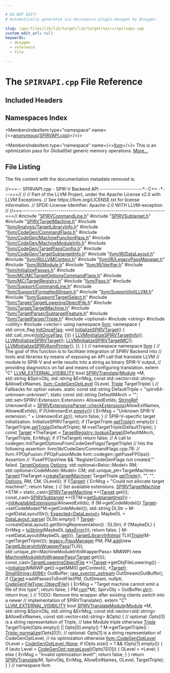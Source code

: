 ```yaml
---

# DO NOT EDIT!
# Automatically generated via docusaurus-plugin-doxygen by Doxygen.

slug: /api/files/lib/lib/target/lib/target/spirv/spirvapi-cpp
custom_edit_url: null
keywords:
  - doxygen
  - reference
  - file

---
```





# The `SPIRVAPI.cpp` File Reference

<DoxygenPage pluginConfig={pluginConfig}>



## Included Headers

<IncludesList>
<IncludesListItem
  filePath="SPIRVCommandLine.h"
  permalink="/docs/api/files/lib/lib/target/lib/target/spirv/spirvcommandline-h"
  isLocal="true" />
<IncludesListItem
  filePath="SPIRVSubtarget.h"
  permalink="/docs/api/files/lib/lib/target/lib/target/spirv/spirvsubtarget-h"
  isLocal="true" />
<IncludesListItem
  filePath="SPIRVTargetMachine.h"
  permalink="/docs/api/files/lib/lib/target/lib/target/spirv/spirvtargetmachine-h"
  isLocal="true" />
<IncludesListItem
  filePath="llvm/Analysis/TargetLibraryInfo.h"
  permalink="/docs/api/files/include/include/llvm/include/llvm/analysis/targetlibraryinfo-h"
  isLocal="true" />
<IncludesListItem
  filePath="llvm/CodeGen/CommandFlags.h"
  permalink="/docs/api/files/include/include/llvm/include/llvm/codegen/commandflags-h"
  isLocal="true" />
<IncludesListItem
  filePath="llvm/CodeGen/MachineFunctionPass.h"
  permalink="/docs/api/files/include/include/llvm/include/llvm/codegen/machinefunctionpass-h"
  isLocal="true" />
<IncludesListItem
  filePath="llvm/CodeGen/MachineModuleInfo.h"
  permalink="/docs/api/files/include/include/llvm/include/llvm/codegen/machinemoduleinfo-h"
  isLocal="true" />
<IncludesListItem
  filePath="llvm/CodeGen/TargetPassConfig.h"
  permalink="/docs/api/files/include/include/llvm/include/llvm/codegen/targetpassconfig-h"
  isLocal="true" />
<IncludesListItem
  filePath="llvm/CodeGen/TargetSubtargetInfo.h"
  permalink="/docs/api/files/include/include/llvm/include/llvm/codegen/targetsubtargetinfo-h"
  isLocal="true" />
<IncludesListItem
  filePath="llvm/IR/DataLayout.h"
  permalink="/docs/api/files/include/include/llvm/include/llvm/ir/datalayout-h"
  isLocal="true" />
<IncludesListItem
  filePath="llvm/IR/LLVMContext.h"
  permalink="/docs/api/files/include/include/llvm/include/llvm/ir/llvmcontext-h"
  isLocal="true" />
<IncludesListItem
  filePath="llvm/IR/LegacyPassManager.h"
  permalink="/docs/api/files/include/include/llvm/include/llvm/ir/legacypassmanager-h"
  isLocal="true" />
<IncludesListItem
  filePath="llvm/IR/Module.h"
  permalink="/docs/api/files/include/include/llvm/include/llvm/ir/module-h"
  isLocal="true" />
<IncludesListItem
  filePath="llvm/IR/Verifier.h"
  permalink="/docs/api/files/include/include/llvm/include/llvm/ir/verifier-h"
  isLocal="true" />
<IncludesListItem
  filePath="llvm/InitializePasses.h"
  permalink="/docs/api/files/include/include/llvm/initializepasses-h"
  isLocal="true" />
<IncludesListItem
  filePath="llvm/MC/MCTargetOptionsCommandFlags.h"
  permalink="/docs/api/files/include/include/llvm/include/llvm/mc/mctargetoptionscommandflags-h"
  isLocal="true" />
<IncludesListItem
  filePath="llvm/MC/TargetRegistry.h"
  permalink="/docs/api/files/include/include/llvm/include/llvm/mc/targetregistry-h"
  isLocal="true" />
<IncludesListItem
  filePath="llvm/Pass.h"
  permalink="/docs/api/files/include/include/llvm/pass-h"
  isLocal="true" />
<IncludesListItem
  filePath="llvm/Support/CommandLine.h"
  permalink="/docs/api/files/include/include/llvm/include/llvm/support/commandline-h"
  isLocal="true" />
<IncludesListItem
  filePath="llvm/Support/FormattedStream.h"
  permalink="/docs/api/files/include/include/llvm/include/llvm/support/formattedstream-h"
  isLocal="true" />
<IncludesListItem
  filePath="llvm/Support/InitLLVM.h"
  permalink="/docs/api/files/include/include/llvm/include/llvm/support/initllvm-h"
  isLocal="true" />
<IncludesListItem
  filePath="llvm/Support/TargetSelect.h"
  permalink="/docs/api/files/include/include/llvm/include/llvm/support/targetselect-h"
  isLocal="true" />
<IncludesListItem
  filePath="llvm/Target/TargetLoweringObjectFile.h"
  permalink="/docs/api/files/include/include/llvm/include/llvm/target/targetloweringobjectfile-h"
  isLocal="true" />
<IncludesListItem
  filePath="llvm/Target/TargetMachine.h"
  permalink="/docs/api/files/include/include/llvm/include/llvm/target/targetmachine-h"
  isLocal="true" />
<IncludesListItem
  filePath="llvm/TargetParser/SubtargetFeature.h"
  permalink="/docs/api/files/include/include/llvm/include/llvm/targetparser/subtargetfeature-h"
  isLocal="true" />
<IncludesListItem
  filePath="llvm/TargetParser/Triple.h"
  permalink="/docs/api/files/include/include/llvm/include/llvm/targetparser/triple-h"
  isLocal="true" />
<IncludesListItem
  filePath="optional"
  permalink=""
  isLocal="false" />
<IncludesListItem
  filePath="string"
  permalink=""
  isLocal="false" />
<IncludesListItem
  filePath="utility"
  permalink=""
  isLocal="false" />
<IncludesListItem
  filePath="vector"
  permalink=""
  isLocal="false" />
</IncludesList>

## Namespaces Index

<MembersIndex>

<MembersIndexItem
  type="namespace"
  name={<><a href="/docs/api/namespaces/anonymous-spirvapi-cpp-">anonymous&#123;SPIRVAPI.cpp&#125;</a></>}>
</MembersIndexItem>

<MembersIndexItem
  type="namespace"
  name={<><a href="/docs/api/namespaces/llvm">llvm</a></>}>
This is an optimization pass for GlobalISel generic memory operations. <a href="/docs/api/namespaces/llvm/#details">More...</a>
</MembersIndexItem>

</MembersIndex>


## File Listing

The file content with the documentation metadata removed is:

<ProgramListing>

<Link id="l00001" /><CodeLine lineNumber="1"><span class="doxyHighlightComment">//===-- SPIRVAPI.cpp - SPIR-V Backend API ---------------------&#42;- C++ -&#42;---===//</span></CodeLine>
<Link id="l00002" /><CodeLine lineNumber="2"><span class="doxyHighlightComment">//</span></CodeLine>
<Link id="l00003" /><CodeLine lineNumber="3"><span class="doxyHighlightComment">// Part of the LLVM Project, under the Apache License v2.0 with LLVM Exceptions.</span></CodeLine>
<Link id="l00004" /><CodeLine lineNumber="4"><span class="doxyHighlightComment">// See https://llvm.org/LICENSE.txt for license information.</span></CodeLine>
<Link id="l00005" /><CodeLine lineNumber="5"><span class="doxyHighlightComment">// SPDX-License-Identifier: Apache-2.0 WITH LLVM-exception</span></CodeLine>
<Link id="l00006" /><CodeLine lineNumber="6"><span class="doxyHighlightComment">//</span></CodeLine>
<Link id="l00007" /><CodeLine lineNumber="7"><span class="doxyHighlightComment">//===----------------------------------------------------------------------===//</span></CodeLine>
<Link id="l00008" /><CodeLine lineNumber="8"></CodeLine>
<Link id="l00009" /><CodeLine lineNumber="9"><span class="doxyHighlightPreprocessor">#include &quot;<a href="/docs/api/files/lib/lib/target/lib/target/spirv/spirvcommandline-h">SPIRVCommandLine.h</a>&quot;</span></CodeLine>
<Link id="l00010" /><CodeLine lineNumber="10"><span class="doxyHighlightPreprocessor">#include &quot;<a href="/docs/api/files/lib/lib/target/lib/target/spirv/spirvsubtarget-h">SPIRVSubtarget.h</a>&quot;</span></CodeLine>
<Link id="l00011" /><CodeLine lineNumber="11"><span class="doxyHighlightPreprocessor">#include &quot;<a href="/docs/api/files/lib/lib/target/lib/target/spirv/spirvtargetmachine-h">SPIRVTargetMachine.h</a>&quot;</span></CodeLine>
<Link id="l00012" /><CodeLine lineNumber="12"><span class="doxyHighlightPreprocessor">#include &quot;<a href="/docs/api/files/include/include/llvm/include/llvm/analysis/targetlibraryinfo-h">llvm/Analysis/TargetLibraryInfo.h</a>&quot;</span></CodeLine>
<Link id="l00013" /><CodeLine lineNumber="13"><span class="doxyHighlightPreprocessor">#include &quot;<a href="/docs/api/files/include/include/llvm/include/llvm/codegen/commandflags-h">llvm/CodeGen/CommandFlags.h</a>&quot;</span></CodeLine>
<Link id="l00014" /><CodeLine lineNumber="14"><span class="doxyHighlightPreprocessor">#include &quot;<a href="/docs/api/files/include/include/llvm/include/llvm/codegen/machinefunctionpass-h">llvm/CodeGen/MachineFunctionPass.h</a>&quot;</span></CodeLine>
<Link id="l00015" /><CodeLine lineNumber="15"><span class="doxyHighlightPreprocessor">#include &quot;<a href="/docs/api/files/include/include/llvm/include/llvm/codegen/machinemoduleinfo-h">llvm/CodeGen/MachineModuleInfo.h</a>&quot;</span></CodeLine>
<Link id="l00016" /><CodeLine lineNumber="16"><span class="doxyHighlightPreprocessor">#include &quot;<a href="/docs/api/files/include/include/llvm/include/llvm/codegen/targetpassconfig-h">llvm/CodeGen/TargetPassConfig.h</a>&quot;</span></CodeLine>
<Link id="l00017" /><CodeLine lineNumber="17"><span class="doxyHighlightPreprocessor">#include &quot;<a href="/docs/api/files/include/include/llvm/include/llvm/codegen/targetsubtargetinfo-h">llvm/CodeGen/TargetSubtargetInfo.h</a>&quot;</span></CodeLine>
<Link id="l00018" /><CodeLine lineNumber="18"><span class="doxyHighlightPreprocessor">#include &quot;<a href="/docs/api/files/include/include/llvm/include/llvm/ir/datalayout-h">llvm/IR/DataLayout.h</a>&quot;</span></CodeLine>
<Link id="l00019" /><CodeLine lineNumber="19"><span class="doxyHighlightPreprocessor">#include &quot;<a href="/docs/api/files/include/include/llvm/include/llvm/ir/llvmcontext-h">llvm/IR/LLVMContext.h</a>&quot;</span></CodeLine>
<Link id="l00020" /><CodeLine lineNumber="20"><span class="doxyHighlightPreprocessor">#include &quot;<a href="/docs/api/files/include/include/llvm/include/llvm/ir/legacypassmanager-h">llvm/IR/LegacyPassManager.h</a>&quot;</span></CodeLine>
<Link id="l00021" /><CodeLine lineNumber="21"><span class="doxyHighlightPreprocessor">#include &quot;<a href="/docs/api/files/include/include/llvm/include/llvm/ir/module-h">llvm/IR/Module.h</a>&quot;</span></CodeLine>
<Link id="l00022" /><CodeLine lineNumber="22"><span class="doxyHighlightPreprocessor">#include &quot;<a href="/docs/api/files/include/include/llvm/include/llvm/ir/verifier-h">llvm/IR/Verifier.h</a>&quot;</span></CodeLine>
<Link id="l00023" /><CodeLine lineNumber="23"><span class="doxyHighlightPreprocessor">#include &quot;<a href="/docs/api/files/include/include/llvm/initializepasses-h">llvm/InitializePasses.h</a>&quot;</span></CodeLine>
<Link id="l00024" /><CodeLine lineNumber="24"><span class="doxyHighlightPreprocessor">#include &quot;<a href="/docs/api/files/include/include/llvm/include/llvm/mc/mctargetoptionscommandflags-h">llvm/MC/MCTargetOptionsCommandFlags.h</a>&quot;</span></CodeLine>
<Link id="l00025" /><CodeLine lineNumber="25"><span class="doxyHighlightPreprocessor">#include &quot;<a href="/docs/api/files/include/include/llvm/include/llvm/mc/targetregistry-h">llvm/MC/TargetRegistry.h</a>&quot;</span></CodeLine>
<Link id="l00026" /><CodeLine lineNumber="26"><span class="doxyHighlightPreprocessor">#include &quot;<a href="/docs/api/files/include/include/llvm/pass-h">llvm/Pass.h</a>&quot;</span></CodeLine>
<Link id="l00027" /><CodeLine lineNumber="27"><span class="doxyHighlightPreprocessor">#include &quot;<a href="/docs/api/files/include/include/llvm/include/llvm/support/commandline-h">llvm/Support/CommandLine.h</a>&quot;</span></CodeLine>
<Link id="l00028" /><CodeLine lineNumber="28"><span class="doxyHighlightPreprocessor">#include &quot;<a href="/docs/api/files/include/include/llvm/include/llvm/support/formattedstream-h">llvm/Support/FormattedStream.h</a>&quot;</span></CodeLine>
<Link id="l00029" /><CodeLine lineNumber="29"><span class="doxyHighlightPreprocessor">#include &quot;<a href="/docs/api/files/include/include/llvm/include/llvm/support/initllvm-h">llvm/Support/InitLLVM.h</a>&quot;</span></CodeLine>
<Link id="l00030" /><CodeLine lineNumber="30"><span class="doxyHighlightPreprocessor">#include &quot;<a href="/docs/api/files/include/include/llvm/include/llvm/support/targetselect-h">llvm/Support/TargetSelect.h</a>&quot;</span></CodeLine>
<Link id="l00031" /><CodeLine lineNumber="31"><span class="doxyHighlightPreprocessor">#include &quot;<a href="/docs/api/files/include/include/llvm/include/llvm/target/targetloweringobjectfile-h">llvm/Target/TargetLoweringObjectFile.h</a>&quot;</span></CodeLine>
<Link id="l00032" /><CodeLine lineNumber="32"><span class="doxyHighlightPreprocessor">#include &quot;<a href="/docs/api/files/include/include/llvm/include/llvm/target/targetmachine-h">llvm/Target/TargetMachine.h</a>&quot;</span></CodeLine>
<Link id="l00033" /><CodeLine lineNumber="33"><span class="doxyHighlightPreprocessor">#include &quot;<a href="/docs/api/files/include/include/llvm/include/llvm/targetparser/subtargetfeature-h">llvm/TargetParser/SubtargetFeature.h</a>&quot;</span></CodeLine>
<Link id="l00034" /><CodeLine lineNumber="34"><span class="doxyHighlightPreprocessor">#include &quot;<a href="/docs/api/files/include/include/llvm/include/llvm/targetparser/triple-h">llvm/TargetParser/Triple.h</a>&quot;</span></CodeLine>
<Link id="l00035" /><CodeLine lineNumber="35"><span class="doxyHighlightPreprocessor">#include &lt;optional&gt;</span></CodeLine>
<Link id="l00036" /><CodeLine lineNumber="36"><span class="doxyHighlightPreprocessor">#include &lt;string&gt;</span></CodeLine>
<Link id="l00037" /><CodeLine lineNumber="37"><span class="doxyHighlightPreprocessor">#include &lt;utility&gt;</span></CodeLine>
<Link id="l00038" /><CodeLine lineNumber="38"><span class="doxyHighlightPreprocessor">#include &lt;vector&gt;</span></CodeLine>
<Link id="l00039" /><CodeLine lineNumber="39"></CodeLine>
<Link id="l00040" /><CodeLine lineNumber="40"><span class="doxyHighlightKeyword">using namespace </span><span class="doxyHighlight"><a href="/docs/api/namespaces/llvm">llvm</a>;</span></CodeLine>
<Link id="l00041" /><CodeLine lineNumber="41"></CodeLine>
<Link id="l00042" /><CodeLine lineNumber="42" lineLink="/docs/api/namespaces/anonymous-spirvapi-cpp-"><span class="doxyHighlightKeyword">namespace </span><span class="doxyHighlight">&#123;</span></CodeLine>
<Link id="l00043" /><CodeLine lineNumber="43"></CodeLine>
<Link id="l00044" /><CodeLine lineNumber="44" lineLink="/docs/api/namespaces/anonymous-spirvapi-cpp-/#a3bd3e6afe703c9e5978847a040139e94"><span class="doxyHighlight">std::once&#95;flag <a href="/docs/api/namespaces/anonymous-spirvapi-cpp-/#a3bd3e6afe703c9e5978847a040139e94">InitOnceFlag</a>;</span></CodeLine>
<Link id="l00045" /><CodeLine lineNumber="45" lineLink="/docs/api/namespaces/anonymous-spirvapi-cpp-/#aab23f4c76e5ebe2ab3d8ae0a0babffc6"><span class="doxyHighlightKeywordType">void</span><span class="doxyHighlight"> <a href="/docs/api/namespaces/anonymous-spirvapi-cpp-/#aab23f4c76e5ebe2ab3d8ae0a0babffc6">InitializeSPIRVTarget</a>() &#123;</span></CodeLine>
<Link id="l00046" /><CodeLine lineNumber="46"><span class="doxyHighlight">  std::call&#95;once(<a href="/docs/api/namespaces/anonymous-spirvapi-cpp-/#a3bd3e6afe703c9e5978847a040139e94">InitOnceFlag</a>, &#91;&#93;() &#123;</span></CodeLine>
<Link id="l00047" /><CodeLine lineNumber="47"><span class="doxyHighlight">    <a href="/docs/api/files/lib/lib/target/lib/target/spirv/lib/target/spirv/targetinfo/spirvtargetinfo-cpp/#ae4afd27cf19cb5c6c4eea7af67677b32">LLVMInitializeSPIRVTargetInfo</a>();</span></CodeLine>
<Link id="l00048" /><CodeLine lineNumber="48"><span class="doxyHighlight">    <a href="/docs/api/files/lib/lib/target/lib/target/spirv/spirvtargetmachine-cpp/#aa3b9ca78bbd44f9b9c4417b261aa1175">LLVMInitializeSPIRVTarget</a>();</span></CodeLine>
<Link id="l00049" /><CodeLine lineNumber="49"><span class="doxyHighlight">    <a href="/docs/api/files/lib/lib/target/lib/target/spirv/lib/target/spirv/mctargetdesc/spirvmctargetdesc-cpp/#a9615460be0935d2aab84ea024c2d821b">LLVMInitializeSPIRVTargetMC</a>();</span></CodeLine>
<Link id="l00050" /><CodeLine lineNumber="50"><span class="doxyHighlight">    <a href="/docs/api/files/lib/lib/target/lib/target/spirv/spirvasmprinter-cpp/#a342e1e4047a4dc10fb8178734def15ff">LLVMInitializeSPIRVAsmPrinter</a>();</span></CodeLine>
<Link id="l00051" /><CodeLine lineNumber="51"><span class="doxyHighlight">  &#125;);</span></CodeLine>
<Link id="l00052" /><CodeLine lineNumber="52"><span class="doxyHighlight">&#125;</span></CodeLine>
<Link id="l00053" /><CodeLine lineNumber="53"><span class="doxyHighlight">&#125; </span><span class="doxyHighlightComment">// namespace</span></CodeLine>
<Link id="l00054" /><CodeLine lineNumber="54"></CodeLine>
<Link id="l00055" /><CodeLine lineNumber="55"><span class="doxyHighlightKeyword">namespace </span><span class="doxyHighlight"><a href="/docs/api/namespaces/llvm">llvm</a> &#123;</span></CodeLine>
<Link id="l00056" /><CodeLine lineNumber="56"></CodeLine>
<Link id="l00057" /><CodeLine lineNumber="57"><span class="doxyHighlightComment">// The goal of this function is to facilitate integration of SPIRV Backend into</span></CodeLine>
<Link id="l00058" /><CodeLine lineNumber="58"><span class="doxyHighlightComment">// tools and libraries by means of exposing an API call that translate LLVM</span></CodeLine>
<Link id="l00059" /><CodeLine lineNumber="59"><span class="doxyHighlightComment">// module to SPIR-V and write results into a string as binary SPIR-V output,</span></CodeLine>
<Link id="l00060" /><CodeLine lineNumber="60"><span class="doxyHighlightComment">// providing diagnostics on fail and means of configuring translation.</span></CodeLine>
<Link id="l00061" /><CodeLine lineNumber="61"><span class="doxyHighlightKeyword">extern</span><span class="doxyHighlight"> </span><span class="doxyHighlightStringLiteral">&quot;C&quot;</span><span class="doxyHighlight"> <a href="/docs/api/files/include/include/llvm/include/llvm/support/compiler-h/#adeb6f14d9f377993d79fae2efb34ecac">LLVM&#95;EXTERNAL&#95;VISIBILITY</a> </span><span class="doxyHighlightKeywordType">bool</span></CodeLine>
<Link id="l00062" /><CodeLine lineNumber="62" lineLink="/docs/api/namespaces/llvm/#a6d9c43797976f73bdbe0c75995f84865"><span class="doxyHighlight"><a href="/docs/api/namespaces/llvm/#a6d9c43797976f73bdbe0c75995f84865">SPIRVTranslate</a>(<a href="/docs/api/classes/llvm/module">Module</a> &#42;M, std::string &amp;SpirvObj, std::string &amp;ErrMsg,</span></CodeLine>
<Link id="l00063" /><CodeLine lineNumber="63"><span class="doxyHighlight">               </span><span class="doxyHighlightKeyword">const</span><span class="doxyHighlight"> std::vector&lt;std::string&gt; &amp;AllowExtNames,</span></CodeLine>
<Link id="l00064" /><CodeLine lineNumber="64"><span class="doxyHighlight">               <a href="/docs/api/namespaces/llvm/#a8ec1bf8d7b792ca9fac56f8514db18d2">llvm::CodeGenOptLevel</a> OLevel, <a href="/docs/api/classes/llvm/triple">Triple</a> TargetTriple) &#123;</span></CodeLine>
<Link id="l00065" /><CodeLine lineNumber="65"><span class="doxyHighlight">  </span><span class="doxyHighlightComment">// Fallbacks for option values.</span></CodeLine>
<Link id="l00066" /><CodeLine lineNumber="66"><span class="doxyHighlight">  </span><span class="doxyHighlightKeyword">static</span><span class="doxyHighlight"> </span><span class="doxyHighlightKeyword">const</span><span class="doxyHighlight"> std::string DefaultTriple = </span><span class="doxyHighlightStringLiteral">&quot;spirv64-unknown-unknown&quot;</span><span class="doxyHighlight">;</span></CodeLine>
<Link id="l00067" /><CodeLine lineNumber="67"><span class="doxyHighlight">  </span><span class="doxyHighlightKeyword">static</span><span class="doxyHighlight"> </span><span class="doxyHighlightKeyword">const</span><span class="doxyHighlight"> std::string DefaultMArch = </span><span class="doxyHighlightStringLiteral">&quot;&quot;</span><span class="doxyHighlight">;</span></CodeLine>
<Link id="l00068" /><CodeLine lineNumber="68"></CodeLine>
<Link id="l00069" /><CodeLine lineNumber="69"><span class="doxyHighlight">  std::set&lt;SPIRV::Extension::Extension&gt; AllowedExtIds;</span></CodeLine>
<Link id="l00070" /><CodeLine lineNumber="70"><span class="doxyHighlight">  <a href="/docs/api/classes/llvm/stringref">StringRef</a> UnknownExt =</span></CodeLine>
<Link id="l00071" /><CodeLine lineNumber="71"><span class="doxyHighlight">      <a href="/docs/api/structs/llvm/spirvextensionsparser/#a1565934563ca4588b6385767ae235516">SPIRVExtensionsParser::checkExtensions</a>(AllowExtNames, AllowedExtIds);</span></CodeLine>
<Link id="l00072" /><CodeLine lineNumber="72"><span class="doxyHighlight">  </span><span class="doxyHighlightKeywordFlow">if</span><span class="doxyHighlight"> (!UnknownExt.<a href="/docs/api/classes/llvm/stringref/#a2dc80c585ad5882da8cae7b5968f7e74">empty</a>()) &#123;</span></CodeLine>
<Link id="l00073" /><CodeLine lineNumber="73"><span class="doxyHighlight">    ErrMsg = </span><span class="doxyHighlightStringLiteral">&quot;Unknown SPIR-V extension: &quot;</span><span class="doxyHighlight"> + UnknownExt.<a href="/docs/api/classes/llvm/stringref/#a223dd14e7d12bc5cea01889b972a98b2">str</a>();</span></CodeLine>
<Link id="l00074" /><CodeLine lineNumber="74"><span class="doxyHighlight">    </span><span class="doxyHighlightKeywordFlow">return</span><span class="doxyHighlight"> </span><span class="doxyHighlightKeyword">false</span><span class="doxyHighlight">;</span></CodeLine>
<Link id="l00075" /><CodeLine lineNumber="75"><span class="doxyHighlight">  &#125;</span></CodeLine>
<Link id="l00076" /><CodeLine lineNumber="76"></CodeLine>
<Link id="l00077" /><CodeLine lineNumber="77"><span class="doxyHighlight">  </span><span class="doxyHighlightComment">// SPIR-V-specific target initialization.</span></CodeLine>
<Link id="l00078" /><CodeLine lineNumber="78"><span class="doxyHighlight">  InitializeSPIRVTarget();</span></CodeLine>
<Link id="l00079" /><CodeLine lineNumber="79"></CodeLine>
<Link id="l00080" /><CodeLine lineNumber="80"><span class="doxyHighlight">  </span><span class="doxyHighlightKeywordFlow">if</span><span class="doxyHighlight"> (TargetTriple.<a href="/docs/api/classes/llvm/triple/#a7bc9985614536143e793244dfb66028c">getTriple</a>().empty()) &#123;</span></CodeLine>
<Link id="l00081" /><CodeLine lineNumber="81"><span class="doxyHighlight">    TargetTriple.<a href="/docs/api/classes/llvm/triple/#a58ffeec08324cdbd301158e5ef874cc3">setTriple</a>(DefaultTriple);</span></CodeLine>
<Link id="l00082" /><CodeLine lineNumber="82"><span class="doxyHighlight">    M-&gt;setTargetTriple(DefaultTriple);</span></CodeLine>
<Link id="l00083" /><CodeLine lineNumber="83"><span class="doxyHighlight">  &#125;</span></CodeLine>
<Link id="l00084" /><CodeLine lineNumber="84"><span class="doxyHighlight">  </span><span class="doxyHighlightKeyword">const</span><span class="doxyHighlight"> <a href="/docs/api/classes/llvm/target">Target</a> &#42;TheTarget =</span></CodeLine>
<Link id="l00085" /><CodeLine lineNumber="85"><span class="doxyHighlight">      <a href="/docs/api/structs/llvm/targetregistry/#a85a69009ec328d5835241f56fb62cc6d">TargetRegistry::lookupTarget</a>(DefaultMArch, TargetTriple, ErrMsg);</span></CodeLine>
<Link id="l00086" /><CodeLine lineNumber="86"><span class="doxyHighlight">  </span><span class="doxyHighlightKeywordFlow">if</span><span class="doxyHighlight"> (!TheTarget)</span></CodeLine>
<Link id="l00087" /><CodeLine lineNumber="87"><span class="doxyHighlight">    </span><span class="doxyHighlightKeywordFlow">return</span><span class="doxyHighlight"> </span><span class="doxyHighlightKeyword">false</span><span class="doxyHighlight">;</span></CodeLine>
<Link id="l00088" /><CodeLine lineNumber="88"></CodeLine>
<Link id="l00089" /><CodeLine lineNumber="89"><span class="doxyHighlight">  </span><span class="doxyHighlightComment">// A call to codegen::InitTargetOptionsFromCodeGenFlags(TargetTriple)</span></CodeLine>
<Link id="l00090" /><CodeLine lineNumber="90"><span class="doxyHighlight">  </span><span class="doxyHighlightComment">// hits the following assertion: llvm/lib/CodeGen/CommandFlags.cpp:78:</span></CodeLine>
<Link id="l00091" /><CodeLine lineNumber="91"><span class="doxyHighlight">  </span><span class="doxyHighlightComment">// llvm::FPOpFusion::FPOpFusionMode llvm::codegen::getFuseFPOps(): Assertion</span></CodeLine>
<Link id="l00092" /><CodeLine lineNumber="92"><span class="doxyHighlight">  </span><span class="doxyHighlightComment">// &#96;FuseFPOpsView &amp;&amp; &quot;RegisterCodeGenFlags not created.&quot;&#39; failed.</span></CodeLine>
<Link id="l00093" /><CodeLine lineNumber="93"><span class="doxyHighlight">  <a href="/docs/api/classes/llvm/targetoptions">TargetOptions</a> <a href="/docs/api/files/lib/lib/debuginfo/lib/debuginfo/logicalview/lib/debuginfo/logicalview/core/lvoptions-cpp/#ab4088b7a11f3cbc38ac16a6e9c72494e">Options</a>;</span></CodeLine>
<Link id="l00094" /><CodeLine lineNumber="94"><span class="doxyHighlight">  std::optional&lt;Reloc::Model&gt; RM;</span></CodeLine>
<Link id="l00095" /><CodeLine lineNumber="95"><span class="doxyHighlight">  std::optional&lt;CodeModel::Model&gt; CM;</span></CodeLine>
<Link id="l00096" /><CodeLine lineNumber="96"><span class="doxyHighlight">  std::unique&#95;ptr&lt;TargetMachine&gt; <a href="/docs/api/classes/llvm/target">Target</a>(TheTarget-&gt;<a href="/docs/api/classes/llvm/target/#a97b31e68ba164458a37e49e7d1053fc1">createTargetMachine</a>(</span></CodeLine>
<Link id="l00097" /><CodeLine lineNumber="97"><span class="doxyHighlight">      TargetTriple.<a href="/docs/api/classes/llvm/triple/#a7bc9985614536143e793244dfb66028c">getTriple</a>(), </span><span class="doxyHighlightStringLiteral">&quot;&quot;</span><span class="doxyHighlight">, </span><span class="doxyHighlightStringLiteral">&quot;&quot;</span><span class="doxyHighlight">, <a href="/docs/api/files/lib/lib/debuginfo/lib/debuginfo/logicalview/lib/debuginfo/logicalview/core/lvoptions-cpp/#ab4088b7a11f3cbc38ac16a6e9c72494e">Options</a>, RM, CM, OLevel));</span></CodeLine>
<Link id="l00098" /><CodeLine lineNumber="98"><span class="doxyHighlight">  </span><span class="doxyHighlightKeywordFlow">if</span><span class="doxyHighlight"> (!<a href="/docs/api/classes/llvm/target">Target</a>) &#123;</span></CodeLine>
<Link id="l00099" /><CodeLine lineNumber="99"><span class="doxyHighlight">    ErrMsg = </span><span class="doxyHighlightStringLiteral">&quot;Could not allocate target machine!&quot;</span><span class="doxyHighlight">;</span></CodeLine>
<Link id="l00100" /><CodeLine lineNumber="100"><span class="doxyHighlight">    </span><span class="doxyHighlightKeywordFlow">return</span><span class="doxyHighlight"> </span><span class="doxyHighlightKeyword">false</span><span class="doxyHighlight">;</span></CodeLine>
<Link id="l00101" /><CodeLine lineNumber="101"><span class="doxyHighlight">  &#125;</span></CodeLine>
<Link id="l00102" /><CodeLine lineNumber="102"></CodeLine>
<Link id="l00103" /><CodeLine lineNumber="103"><span class="doxyHighlight">  </span><span class="doxyHighlightComment">// Set available extensions.</span></CodeLine>
<Link id="l00104" /><CodeLine lineNumber="104"><span class="doxyHighlight">  <a href="/docs/api/classes/llvm/spirvtargetmachine">SPIRVTargetMachine</a> &#42;STM = </span><span class="doxyHighlightKeyword">static&#95;cast&lt;</span><span class="doxyHighlight"><a href="/docs/api/classes/llvm/spirvtargetmachine">SPIRVTargetMachine</a> &#42;</span><span class="doxyHighlightKeyword">&gt;</span><span class="doxyHighlight">(<a href="/docs/api/classes/llvm/target">Target</a>.get());</span></CodeLine>
<Link id="l00105" /><CodeLine lineNumber="105"><span class="doxyHighlight">  </span><span class="doxyHighlightKeyword">const&#95;cast&lt;</span><span class="doxyHighlight"><a href="/docs/api/classes/llvm/spirvsubtarget">SPIRVSubtarget</a> &#42;</span><span class="doxyHighlightKeyword">&gt;</span><span class="doxyHighlight">(STM-&gt;<a href="/docs/api/classes/llvm/spirvtargetmachine/#a82e0d4a5c02bd217bcc784e2aaea7835">getSubtargetImpl</a>())</span></CodeLine>
<Link id="l00106" /><CodeLine lineNumber="106"><span class="doxyHighlight">      -&gt;<a href="/docs/api/classes/llvm/spirvsubtarget/#ab80111a60a76be072a54e1299e3b1536">initAvailableExtensions</a>(AllowedExtIds);</span></CodeLine>
<Link id="l00107" /><CodeLine lineNumber="107"></CodeLine>
<Link id="l00108" /><CodeLine lineNumber="108"><span class="doxyHighlight">  </span><span class="doxyHighlightKeywordFlow">if</span><span class="doxyHighlight"> (M-&gt;getCodeModel())</span></CodeLine>
<Link id="l00109" /><CodeLine lineNumber="109"><span class="doxyHighlight">    <a href="/docs/api/classes/llvm/target">Target</a>-&gt;setCodeModel(&#42;M-&gt;getCodeModel());</span></CodeLine>
<Link id="l00110" /><CodeLine lineNumber="110"></CodeLine>
<Link id="l00111" /><CodeLine lineNumber="111"><span class="doxyHighlight">  std::string DLStr = M-&gt;getDataLayoutStr();</span></CodeLine>
<Link id="l00112" /><CodeLine lineNumber="112"><span class="doxyHighlight">  <a href="/docs/api/classes/llvm/expected">Expected&lt;DataLayout&gt;</a> MaybeDL = <a href="/docs/api/classes/llvm/datalayout/#af9e5099e50182fb0c8dcfb57c476bd2c">DataLayout::parse</a>(</span></CodeLine>
<Link id="l00113" /><CodeLine lineNumber="113"><span class="doxyHighlight">      DLStr.empty() ? <a href="/docs/api/classes/llvm/target">Target</a>-&gt;createDataLayout().getStringRepresentation()</span></CodeLine>
<Link id="l00114" /><CodeLine lineNumber="114"><span class="doxyHighlight">                    : DLStr);</span></CodeLine>
<Link id="l00115" /><CodeLine lineNumber="115"><span class="doxyHighlight">  </span><span class="doxyHighlightKeywordFlow">if</span><span class="doxyHighlight"> (!MaybeDL) &#123;</span></CodeLine>
<Link id="l00116" /><CodeLine lineNumber="116"><span class="doxyHighlight">    ErrMsg = <a href="/docs/api/namespaces/llvm/#aba83a013c55b19255697393a10d9165e">toString</a>(MaybeDL.<a href="/docs/api/classes/llvm/expected/#a94789df4ebd03dc008e8adebaa66ac1f">takeError</a>());</span></CodeLine>
<Link id="l00117" /><CodeLine lineNumber="117"><span class="doxyHighlight">    </span><span class="doxyHighlightKeywordFlow">return</span><span class="doxyHighlight"> </span><span class="doxyHighlightKeyword">false</span><span class="doxyHighlight">;</span></CodeLine>
<Link id="l00118" /><CodeLine lineNumber="118"><span class="doxyHighlight">  &#125;</span></CodeLine>
<Link id="l00119" /><CodeLine lineNumber="119"><span class="doxyHighlight">  M-&gt;setDataLayout(MaybeDL.<a href="/docs/api/classes/llvm/expected/#ad26ecbb6920f4ea55f5ed4f64e52342d">get</a>());</span></CodeLine>
<Link id="l00120" /><CodeLine lineNumber="120"></CodeLine>
<Link id="l00121" /><CodeLine lineNumber="121"><span class="doxyHighlight">  <a href="/docs/api/classes/llvm/targetlibraryinfoimpl">TargetLibraryInfoImpl</a> TLII(<a href="/docs/api/classes/llvm/triple">Triple</a>(M-&gt;getTargetTriple()));</span></CodeLine>
<Link id="l00122" /><CodeLine lineNumber="122"><span class="doxyHighlight">  <a href="/docs/api/classes/llvm/legacy/passmanager">legacy::PassManager</a> PM;</span></CodeLine>
<Link id="l00123" /><CodeLine lineNumber="123"><span class="doxyHighlight">  PM.<a href="/docs/api/classes/llvm/legacy/passmanager/#a0b57c8c0b51669836bd9adc00b2e8f40">add</a>(</span><span class="doxyHighlightKeyword">new</span><span class="doxyHighlight"> <a href="/docs/api/classes/llvm/targetlibraryinfowrapperpass">TargetLibraryInfoWrapperPass</a>(TLII));</span></CodeLine>
<Link id="l00124" /><CodeLine lineNumber="124"><span class="doxyHighlight">  std::unique&#95;ptr&lt;MachineModuleInfoWrapperPass&gt; MMIWP(</span></CodeLine>
<Link id="l00125" /><CodeLine lineNumber="125"><span class="doxyHighlight">      </span><span class="doxyHighlightKeyword">new</span><span class="doxyHighlight"> <a href="/docs/api/classes/llvm/machinemoduleinfowrapperpass">MachineModuleInfoWrapperPass</a>(<a href="/docs/api/classes/llvm/target">Target</a>.get()));</span></CodeLine>
<Link id="l00126" /><CodeLine lineNumber="126"><span class="doxyHighlight">  </span><span class="doxyHighlightKeyword">const&#95;cast&lt;</span><span class="doxyHighlight"><a href="/docs/api/classes/llvm/targetloweringobjectfile">TargetLoweringObjectFile</a> &#42;</span><span class="doxyHighlightKeyword">&gt;</span><span class="doxyHighlight">(<a href="/docs/api/classes/llvm/target">Target</a>-&gt;getObjFileLowering())</span></CodeLine>
<Link id="l00127" /><CodeLine lineNumber="127"><span class="doxyHighlight">      -&gt;<a href="/docs/api/classes/llvm/targetloweringobjectfile/#a61a9950a12d517382dd40feb73973aea">Initialize</a>(MMIWP.get()-&gt;getMMI().getContext(), &#42;<a href="/docs/api/classes/llvm/target">Target</a>);</span></CodeLine>
<Link id="l00128" /><CodeLine lineNumber="128"></CodeLine>
<Link id="l00129" /><CodeLine lineNumber="129"><span class="doxyHighlight">  <a href="/docs/api/classes/llvm/smallstring">SmallString&lt;4096&gt;</a> OutBuffer;</span></CodeLine>
<Link id="l00130" /><CodeLine lineNumber="130"><span class="doxyHighlight">  <a href="/docs/api/classes/llvm/raw-svector-ostream">raw&#95;svector&#95;ostream</a> OutStream(OutBuffer);</span></CodeLine>
<Link id="l00131" /><CodeLine lineNumber="131"><span class="doxyHighlight">  </span><span class="doxyHighlightKeywordFlow">if</span><span class="doxyHighlight"> (<a href="/docs/api/classes/llvm/target">Target</a>-&gt;addPassesToEmitFile(PM, OutStream, </span><span class="doxyHighlightKeyword">nullptr</span><span class="doxyHighlight">,</span></CodeLine>
<Link id="l00132" /><CodeLine lineNumber="132"><span class="doxyHighlight">                                  <a href="/docs/api/namespaces/llvm/#a73b761f8d40500a5a28889569526b260a95aca07e95d9459c1bb31f4e7f9fda10">CodeGenFileType::ObjectFile</a>)) &#123;</span></CodeLine>
<Link id="l00133" /><CodeLine lineNumber="133"><span class="doxyHighlight">    ErrMsg = </span><span class="doxyHighlightStringLiteral">&quot;Target machine cannot emit a file of this type&quot;</span><span class="doxyHighlight">;</span></CodeLine>
<Link id="l00134" /><CodeLine lineNumber="134"><span class="doxyHighlight">    </span><span class="doxyHighlightKeywordFlow">return</span><span class="doxyHighlight"> </span><span class="doxyHighlightKeyword">false</span><span class="doxyHighlight">;</span></CodeLine>
<Link id="l00135" /><CodeLine lineNumber="135"><span class="doxyHighlight">  &#125;</span></CodeLine>
<Link id="l00136" /><CodeLine lineNumber="136"></CodeLine>
<Link id="l00137" /><CodeLine lineNumber="137"><span class="doxyHighlight">  PM.<a href="/docs/api/classes/llvm/legacy/passmanager/#a2bdbe49f025814f15cd9c82aa08a389b">run</a>(&#42;M);</span></CodeLine>
<Link id="l00138" /><CodeLine lineNumber="138"><span class="doxyHighlight">  SpirvObj = OutBuffer.<a href="/docs/api/classes/llvm/smallstring/#af5dd7241878be5eed07736eb156bb10b">str</a>();</span></CodeLine>
<Link id="l00139" /><CodeLine lineNumber="139"></CodeLine>
<Link id="l00140" /><CodeLine lineNumber="140"><span class="doxyHighlight">  </span><span class="doxyHighlightKeywordFlow">return</span><span class="doxyHighlight"> </span><span class="doxyHighlightKeyword">true</span><span class="doxyHighlight">;</span></CodeLine>
<Link id="l00141" /><CodeLine lineNumber="141"><span class="doxyHighlight">&#125;</span></CodeLine>
<Link id="l00142" /><CodeLine lineNumber="142"></CodeLine>
<Link id="l00143" /><CodeLine lineNumber="143"><span class="doxyHighlightComment">// TODO: Remove this wrapper after existing clients switch into a newer</span></CodeLine>
<Link id="l00144" /><CodeLine lineNumber="144"><span class="doxyHighlightComment">// implementation of SPIRVTranslate().</span></CodeLine>
<Link id="l00145" /><CodeLine lineNumber="145"><span class="doxyHighlightKeyword">extern</span><span class="doxyHighlight"> </span><span class="doxyHighlightStringLiteral">&quot;C&quot;</span><span class="doxyHighlight"> <a href="/docs/api/files/include/include/llvm/include/llvm/support/compiler-h/#adeb6f14d9f377993d79fae2efb34ecac">LLVM&#95;EXTERNAL&#95;VISIBILITY</a> </span><span class="doxyHighlightKeywordType">bool</span></CodeLine>
<Link id="l00146" /><CodeLine lineNumber="146" lineLink="/docs/api/namespaces/llvm/#ab3e1cccbbbb64f0a0ae8546c703e9b81"><span class="doxyHighlight"><a href="/docs/api/namespaces/llvm/#ab3e1cccbbbb64f0a0ae8546c703e9b81">SPIRVTranslateModule</a>(<a href="/docs/api/classes/llvm/module">Module</a> &#42;M, std::string &amp;SpirvObj, std::string &amp;ErrMsg,</span></CodeLine>
<Link id="l00147" /><CodeLine lineNumber="147"><span class="doxyHighlight">                     </span><span class="doxyHighlightKeyword">const</span><span class="doxyHighlight"> std::vector&lt;std::string&gt; &amp;AllowExtNames,</span></CodeLine>
<Link id="l00148" /><CodeLine lineNumber="148"><span class="doxyHighlight">                     </span><span class="doxyHighlightKeyword">const</span><span class="doxyHighlight"> std::vector&lt;std::string&gt; &amp;Opts) &#123;</span></CodeLine>
<Link id="l00149" /><CodeLine lineNumber="149"><span class="doxyHighlight">  </span><span class="doxyHighlightComment">// optional: Opts&#91;0&#93; is a string representation of Triple,</span></CodeLine>
<Link id="l00150" /><CodeLine lineNumber="150"><span class="doxyHighlight">  </span><span class="doxyHighlightComment">// take Module triple otherwise</span></CodeLine>
<Link id="l00151" /><CodeLine lineNumber="151"><span class="doxyHighlight">  <a href="/docs/api/classes/llvm/triple">Triple</a> TargetTriple(Opts.empty() || Opts&#91;0&#93;.empty()</span></CodeLine>
<Link id="l00152" /><CodeLine lineNumber="152"><span class="doxyHighlight">                          ? M-&gt;getTargetTriple()</span></CodeLine>
<Link id="l00153" /><CodeLine lineNumber="153"><span class="doxyHighlight">                          : <a href="/docs/api/classes/llvm/triple/#a5c2fb6bace55f9b58ed0ba9fe363299e">Triple::normalize</a>(Opts&#91;0&#93;));</span></CodeLine>
<Link id="l00154" /><CodeLine lineNumber="154"><span class="doxyHighlight">  </span><span class="doxyHighlightComment">// optional: Opts&#91;1&#93; is a string representation of CodeGenOptLevel,</span></CodeLine>
<Link id="l00155" /><CodeLine lineNumber="155"><span class="doxyHighlight">  </span><span class="doxyHighlightComment">// no optimization otherwise</span></CodeLine>
<Link id="l00156" /><CodeLine lineNumber="156"><span class="doxyHighlight">  <a href="/docs/api/namespaces/llvm/#a8ec1bf8d7b792ca9fac56f8514db18d2">llvm::CodeGenOptLevel</a> OLevel = <a href="/docs/api/namespaces/llvm/#a8ec1bf8d7b792ca9fac56f8514db18d2a6adf97f83acf6453d4a6a4b1070f3754">CodeGenOptLevel::None</a>;</span></CodeLine>
<Link id="l00157" /><CodeLine lineNumber="157"><span class="doxyHighlight">  </span><span class="doxyHighlightKeywordFlow">if</span><span class="doxyHighlight"> (Opts.size() &gt; 1 &amp;&amp; !Opts&#91;1&#93;.empty()) &#123;</span></CodeLine>
<Link id="l00158" /><CodeLine lineNumber="158"><span class="doxyHighlight">    </span><span class="doxyHighlightKeywordFlow">if</span><span class="doxyHighlight"> (</span><span class="doxyHighlightKeyword">auto</span><span class="doxyHighlight"> Level = <a href="/docs/api/namespaces/llvm/codegenopt/#acc31ff64de59cc3caccf959912140759">CodeGenOpt::parseLevel</a>(Opts&#91;1&#93;&#91;0&#93;)) &#123;</span></CodeLine>
<Link id="l00159" /><CodeLine lineNumber="159"><span class="doxyHighlight">      OLevel = &#42;Level;</span></CodeLine>
<Link id="l00160" /><CodeLine lineNumber="160"><span class="doxyHighlight">    &#125; </span><span class="doxyHighlightKeywordFlow">else</span><span class="doxyHighlight"> &#123;</span></CodeLine>
<Link id="l00161" /><CodeLine lineNumber="161"><span class="doxyHighlight">      ErrMsg = </span><span class="doxyHighlightStringLiteral">&quot;Invalid optimization level!&quot;</span><span class="doxyHighlight">;</span></CodeLine>
<Link id="l00162" /><CodeLine lineNumber="162"><span class="doxyHighlight">      </span><span class="doxyHighlightKeywordFlow">return</span><span class="doxyHighlight"> </span><span class="doxyHighlightKeyword">false</span><span class="doxyHighlight">;</span></CodeLine>
<Link id="l00163" /><CodeLine lineNumber="163"><span class="doxyHighlight">    &#125;</span></CodeLine>
<Link id="l00164" /><CodeLine lineNumber="164"><span class="doxyHighlight">  &#125;</span></CodeLine>
<Link id="l00165" /><CodeLine lineNumber="165"><span class="doxyHighlight">  </span><span class="doxyHighlightKeywordFlow">return</span><span class="doxyHighlight"> <a href="/docs/api/namespaces/llvm/#a6d9c43797976f73bdbe0c75995f84865">SPIRVTranslate</a>(M, SpirvObj, ErrMsg, AllowExtNames, OLevel,</span></CodeLine>
<Link id="l00166" /><CodeLine lineNumber="166"><span class="doxyHighlight">                        TargetTriple);</span></CodeLine>
<Link id="l00167" /><CodeLine lineNumber="167"><span class="doxyHighlight">&#125;</span></CodeLine>
<Link id="l00168" /><CodeLine lineNumber="168"></CodeLine>
<Link id="l00169" /><CodeLine lineNumber="169"><span class="doxyHighlight">&#125; </span><span class="doxyHighlightComment">// namespace llvm</span></CodeLine>

</ProgramListing>


</DoxygenPage>
